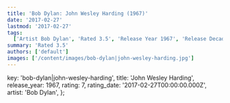 ```yaml
---
title: 'Bob Dylan: John Wesley Harding (1967)'
date: '2017-02-27'
lastmod: '2017-02-27'
tags:
  ['Artist Bob Dylan', 'Rated 3.5', 'Release Year 1967', 'Release Decade 1960']
summary: 'Rated 3.5'
authors: ['default']
images: ['/content/images/bob-dylan|john-wesley-harding.jpg']
---
```


  key: 'bob-dylan|john-wesley-harding',
  title: 'John Wesley Harding',
  release_year: 1967,
  rating: 7,
  rating_date: '2017-02-27T00:00:00.000Z',
  artist: 'Bob Dylan',
};

<MusicRating data={data} />
